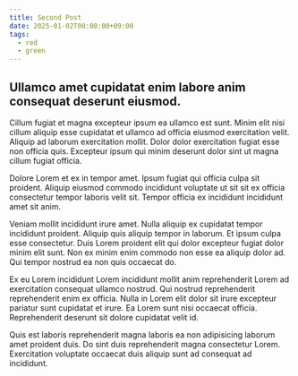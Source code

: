 ```yaml
---
title: Second Post
date: 2025-01-02T00:00:00+09:00
tags:
  - red
  - green
---
```


## Ullamco amet cupidatat enim labore anim consequat deserunt eiusmod.

Cillum fugiat et magna excepteur ipsum ea ullamco est sunt. Minim elit nisi cillum aliquip esse cupidatat et ullamco ad officia eiusmod exercitation velit. Aliquip ad laborum exercitation mollit. Dolor dolor exercitation fugiat esse non officia quis. Excepteur ipsum qui minim deserunt dolor sint ut magna cillum fugiat officia.

Dolore Lorem et ex in tempor amet. Ipsum fugiat qui officia culpa sit proident. Aliquip eiusmod commodo incididunt voluptate ut sit sit ex officia consectetur tempor laboris velit sit. Tempor officia ex incididunt incididunt amet sit anim.

Veniam mollit incididunt irure amet. Nulla aliquip ex cupidatat tempor incididunt proident. Aliquip quis aliquip tempor in laborum. Et ipsum culpa esse consectetur. Duis Lorem proident elit qui dolor excepteur fugiat dolor minim elit sunt. Non ex minim enim commodo non esse ea aliquip dolor ad. Qui tempor nostrud ea non quis occaecat do.

Ex eu Lorem incididunt Lorem incididunt mollit anim reprehenderit Lorem ad exercitation consequat ullamco nostrud. Qui nostrud reprehenderit reprehenderit enim ex officia. Nulla in Lorem elit dolor sit irure excepteur pariatur sunt cupidatat et irure. Ea Lorem sunt nisi occaecat officia. Reprehenderit deserunt sit dolore cupidatat velit id.

Quis est laboris reprehenderit magna laboris ea non adipisicing laborum amet proident duis. Do sint duis reprehenderit magna consectetur Lorem. Exercitation voluptate occaecat duis aliquip sunt ad consequat ad incididunt.
